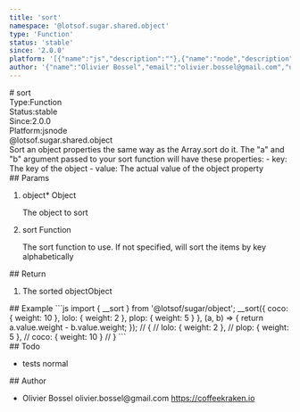 ```yaml
---
title: 'sort'
namespace: '@lotsof.sugar.shared.object'
type: 'Function'
status: 'stable'
since: '2.0.0'
platform: '[{"name":"js","description":""},{"name":"node","description":""}]'
author: '{"name":"Olivier Bossel","email":"olivier.bossel@gmail.com","url":"https://coffeekraken.io"}'
---
```

<div class="docmap-mdx">
# sort
<div class="_metas">
<div class="_type"><span class="_type-label">Type:</span><span class="_type-value">Function</span></div>
<div class="_status"><span class="_status-label">Status:</span><span class="_status-value -stable">stable</span></div>
<div class="_since"><span class="_since-label">Since:</span><span class="_since-value">2.0.0</span></div>
<div class="_platform"><span class="_platform-label">Platform:</span><span class="_platform-value">js</span><span class="_platform-value">node</span></div>
</div>
<div class="_namespace">@lotsof.sugar.shared.object</div>
<div class="_description">
Sort an object properties the same way as the Array.sort do it.
The &quot;a&quot; and &quot;b&quot; argument passed to your sort function will have these properties:
- key: The key of the object
- value: The actual value of the object property
</div>
<div class="_params">
## Params
<ol class="_list">
<li class="_item">
<span class="_name">object<span class="_required">*</span></span><span class="_default"></span> <span class="_type">Object</span>
<p class="_description">The object to sort</p>
</li>
<li class="_item">
<span class="_name">sort</span><span class="_default"></span> <span class="_type">Function</span>
<p class="_description">The sort function to use&period; If not specified&comma; will sort the items by key alphabetically</p>
</li>
</ol>
</div>
<div class="_return">
## Return
<ol class="_list">
<li class="_item">
<span class="_description">The sorted object</span><span class="_default"></span><span class="_type">Object</span>
</li>
</ol>
</div>
<div class="_examples">
## Example
```js
import { __sort } from '@lotsof/sugar/object';
__sort({
   coco: { weight: 10 },
   lolo: { weight: 2 },
   plop: { weight: 5 }
}, (a, b) => {
  return a.value.weight - b.value.weight;
});
// {
//   lolo: { weight: 2 },
//   plop: { weight: 5 },
//   coco: { weight: 10 }
// }
```
</div>
<div class="_todo">
## Todo
<ul class="_list">
<li class="_item">
<span class="_description">tests</span>
<span class="_priority -normal">normal</span>
</li>
</ul>
</div>
<div class="_author">
## Author
<ul class="_list">
<li class="_item">
<span class="_name">Olivier Bossel</span>
<span class="_email">olivier.bossel@gmail.com</span>
<a href="https://coffeekraken.io" target="_blank" class="_url">https://coffeekraken.io</a>
</li>
</ul>
</div>
</div>